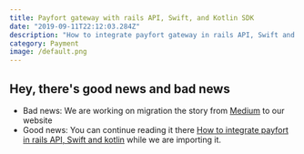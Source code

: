 ```yaml
---
title: Payfort gateway with rails API, Swift, and Kotlin SDK
date: "2019-09-11T22:12:03.284Z"
description: "How to integrate payfort gateway in rails API, Swift and kotlin"
category: Payment
image: /default.png
---
```


## Hey, there's good news and bad news

- Bad news: We are working on migration the story from [Medium](https://medium.com/@bojanmajed/how-to-integrate-payfort-in-rails-api-swift-and-kotlin-aa2c3032565b) to our website
- Good news: You can continue reading it there [How to integrate payfort in rails API, Swift and kotlin](https://medium.com/@bojanmajed/how-to-integrate-payfort-in-rails-api-swift-and-kotlin-aa2c3032565b) while we are importing it.

